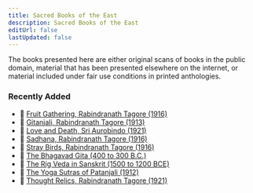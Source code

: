 ```yaml
---
title: Sacred Books of the East
description: Sacred Books of the East
editUrl: false
lastUpdated: false
---
```


The books presented here are either original scans of books in the public domain, material that has been presented elsewhere on the internet, or material included under fair use conditions in printed anthologies.

### Recently Added

- 📕 [Fruit Gathering, Rabindranath Tagore (1916)](./modern/fruit-gathering/)
- 📕 [Gitanjali, Rabindranath Tagore (1913)](./modern/Gitanjali/)
- 📕 [Love and Death, Sri Aurobindo (1921)](./modern/love-and-death/)
- 📕 [Sadhana, Rabindranath Tagore (1916)](./modern/Sadhana/) 
- 📕 [Stray Birds, Rabindranath Tagore (1916)](./modern/stray-birds/)
- 📕 [The Bhagavad Gita (400 to 300 B.C.)](./bhagavad-gita/the-bhagavad-gita/)
- 📕 [The Rig Veda in Sanskrit (1500 to 1200 BCE)](./vedas/rig-veda/sanskrit/)
- 📕 [The Yoga Sutras of Patanjali (1912)](./modern/yoga-sutras/)
- 📕 [Thought Relics, Rabindranath Tagore (1921)](./modern/thought-relics/)
